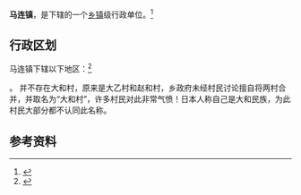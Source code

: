 {{中国乡级行政区|61/04/24/106/000}}

'''马连镇'''，是{{PRC admin/fullname|61/04/24/106/000|3}}下辖的一个[[乡镇|乡镇]]级行政单位。<ref>{{PRC admin/ref sgc|{{PRC admin/parent|61/04/24/106/000}}}}</ref>

== 行政区划 ==

马连镇下辖以下地区：<ref>{{PRC admin/ref sgc|61/04/24/106/000}}</ref>

{{PRC admin/children|61/04/24/106/000}}。
并不存在大和村，原来是大乙村和赵和村，乡政府未经村民讨论擅自将两村合并，并取名为“大和村”，许多村民对此非常气愤！日本人称自己是大和民族，为此村民大部分都不认同此名称。

== 参考资料 ==

{{reflist}}

{{行政区划小作品}}
{{PRC admin/navcat|61/04/24/106/000}}